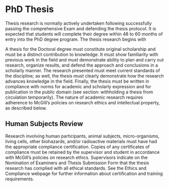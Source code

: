 # PhD Thesis

Thesis research is normally actively undertaken following successfully passing the comprehensive Exam and defending the thesis protocol. It is expected that students will complete their degree within 48 to 60 months of entry into the PhD degree program. The thesis research begins with 

A thesis for the Doctoral degree must constitute original scholarship and must be a distinct contribution to knowledge. It must show familiarity with previous work in the field and must demonstrate ability to plan and carry out research, organize results, and defend the approach and conclusions in a scholarly manner. The research presented must meet current standards of the discipline; as well, the thesis must clearly demonstrate how the research advances knowledge in the field. Finally, the thesis must be written in compliance with norms for academic and scholarly expression and for publication in the public domain (see section: withholding a thesis from circulation temporarily). The nature of academic research requires adherence to McGill’s policies on research ethics and intellectual property, as described below.

## Human Subjects Review
Research involving human participants, animal subjects, micro-organisms, living cells, other biohazards, and/or radioactive materials must have had the appropriate compliance certification. Copies of any certificates of compliance must be retained by the supervisor and student in accordance with McGill’s policies on research ethics. Supervisors indicate on the Nomination of Examiners and Thesis Submission Form that the thesis research has complied with all ethical standards. See the Ethics and Compliance webpage for further information about certification and training requirements.